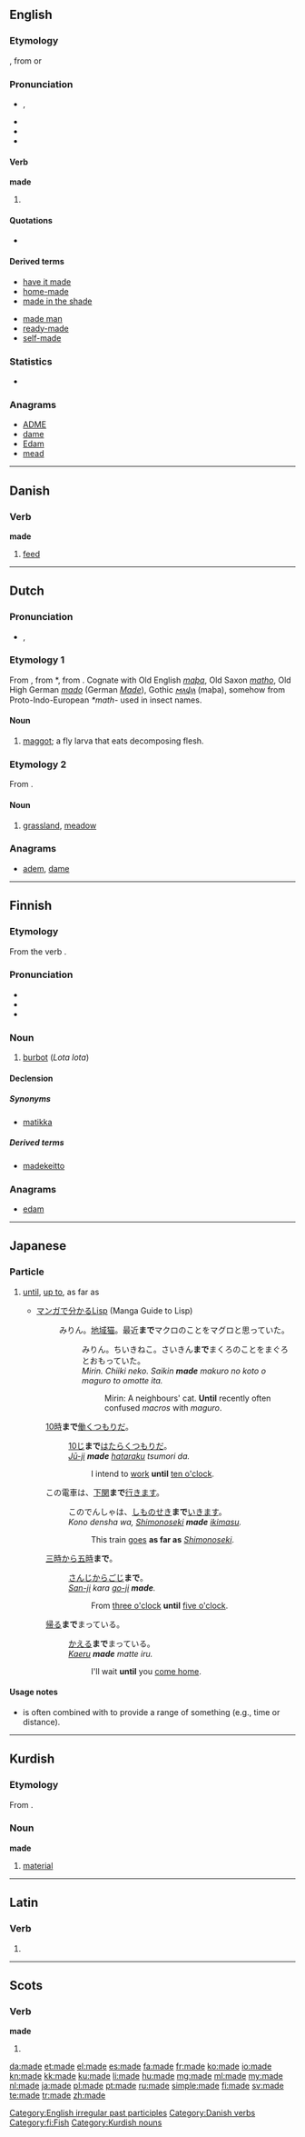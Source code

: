 {{also|Made}}
==English==
{{wikipedia}}

===Etymology===
{{rfc|Two etymologies now merged. Which is correct?}}

{{etyl|enm|en}} {{term|mad|lang=enm}}, from {{etyl|ang|en}} {{term|macode|lang=ang}} or {{term|gemacod|lang=ang}}

===Pronunciation===
* {{IPA|/meɪ̯d/}}, {{SAMPA|/meId/}}
* {{audio|en-us-made.ogg|Audio (US)}}
* {{rhymes|eɪd}}
* {{homophones|maid}}

====Verb====
'''made'''

# {{past of|make#English|make}}

====Quotations====
* {{seeCites}}

====Derived terms====
{{rel-top|Terms derived from ''made''}}
* [[have it made]]
* [[home-made]]
* [[made in the shade]]
{{rel-mid}}
* [[made man]]
* [[ready-made]]
* [[self-made]]
{{rel-bottom}}

===Statistics===
* {{rank|A|should|can|82|made|did|such|great}}

===Anagrams===
* [[ADME#English|ADME]]
* [[dame#English|dame]]
* [[Edam#English|Edam]]
* [[mead#English|mead]]

[[Category:English irregular past participles]]

----

==Danish==

===Verb===
'''made'''

# [[feed]]

[[Category:Danish verbs]]

----

==Dutch==

===Pronunciation===
* {{IPA|/ˈmadə/|lang=nl}}, {{SAMPA|/"mad@/}}

===Etymology 1===
From {{etyl|dum|nl}} {{term|made|lang=dum}}, from {{etyl|odt|nl}} *{{term||matho|lang=odt}}, from {{proto|Germanic|maþô|lang=nl}}.
Cognate with Old English ''[[maþa]]'', Old Saxon ''[[matho]]'', Old High German ''[[mado]]'' (German ''[[Made]]''), Gothic ''[[𐌼𐌰𐌸𐌰]]'' (maþa), somehow from Proto-Indo-European ''*math-'' used in insect names.

====Noun====
{{nl-noun|f|maden|maadje}}

# [[maggot]]; a fly larva that eats decomposing flesh.

===Etymology 2===
From {{proto|Germanic|maþwō||mēþwō|lang=nl}}.

====Noun====
{{nl-noun|f|maden|maadje}}

# {{archaic|lang=nl}} [[grassland]], [[meadow]]

===Anagrams===
* [[adem#Dutch|adem]], [[dame#Dutch|dame]]

----

==Finnish==

===Etymology===
From the verb {{term|mataa}}.

===Pronunciation===
* {{IPA|/ˈmɑde(ʔ)/|lang=fi}}
* {{rhymes|ɑde|lang=fi}}
* {{hyphenation|ma|de}}

===Noun===
{{wikipedia|lang=fi}}
{{fi-noun}}

# [[burbot]] (''Lota lota'')

====Declension====
{{fi-decl-hame|ma|d|t}}

=====Synonyms=====
* [[matikka]]

=====Derived terms=====
* [[madekeitto]]

===Anagrams===
* [[edam#Finnish|edam]]

[[Category:fi:Fish]]

----

==Japanese==

===Particle===
{{ja-pos|r|particle|hira=まで|kanji=迄}}

# {{ja-def|迄}} [[until]], [[up to]], as far as
#* [http://lambda.bugyo.tk/cdr/mwl/index.html マンガで分かるLisp] (Manga Guide to Lisp)
#*: みりん。[[w:ja:地域猫|地域猫]]。最近'''まで'''マクロのことをマグロと思っていた。
#*:: みりん。ちいきねこ。さいきん'''まで'''まくろのことをまぐろとおもっていた。
#*:: ''Mirin. Chiiki neko. Saikin '''made''' makuro no koto o maguro to omotte ita.''
#*::: Mirin: A neighbours' cat. '''Until''' recently often confused ''macros'' with ''maguro''.
#: [[十時|10時]]'''まで'''[[働く]]つもりだ。
#:: [[じゅうじ|10じ]]'''まで'''[[はたらく]]つもりだ。
#:: ''[[jū-ji|Jū-ji]] '''made''' [[hataraku]] tsumori da.''
#::: I intend to [[work]] '''until''' [[ten o'clock]].
#: この電車は、[[w:Shimonoseki, Yamaguchi|下関]]'''まで'''[[行きます]]。
#:: このでんしゃは、[[w:Shimonoseki, Yamaguchi|しものせき]]'''まで'''[[いきます]]。
#:: ''Kono densha wa, [[w:Shimonoseki, Yamaguchi|Shimonoseki]] '''made''' [[ikimasu]].''
#::: This train [[goes]] '''as far as''' ''[[w:Shimonoseki, Yamaguchi|Shimonoseki]]''.
#: [[三時]]から[[五時]]'''まで'''。
#:: [[さんじ]]から[[ごじ]]'''まで'''。
#:: ''[[san-ji|San-ji]] kara [[go-ji]] '''made'''.''
#::: From [[three o'clock]] '''until''' [[five o'clock]].
#: [[帰る]]'''まで'''まっている。
#:: [[かえる]]'''まで'''まっている。
#:: ''[[kaeru|Kaeru]] '''made''' matte iru.''
#::: I'll wait '''until''' you [[come|come home]].

====Usage notes====
* {{term|迄|tr=[[まで]], [[made]]||until|lang=ja}} is often combined with {{term|から|tr=[[kara]]||from|lang=ja}} to provide a range of something (e.g., time or distance).

----

==Kurdish==

===Etymology===
From {{etyl|ar|ku}}.

===Noun===
'''made'''

# [[material]]

[[Category:Kurdish nouns]]

----

==Latin==

===Verb===
{{la-verb-form|madē}}

# {{conjugation of|madeo|madeō|2|s|pres|act|imp|lang=la}}

----

==Scots==

===Verb===
'''made'''

# {{past of|[[mak#Scots|mak]]|lang=sco}}

[[da:made]]
[[et:made]]
[[el:made]]
[[es:made]]
[[fa:made]]
[[fr:made]]
[[ko:made]]
[[io:made]]
[[kn:made]]
[[kk:made]]
[[ku:made]]
[[li:made]]
[[hu:made]]
[[mg:made]]
[[ml:made]]
[[my:made]]
[[nl:made]]
[[ja:made]]
[[pl:made]]
[[pt:made]]
[[ru:made]]
[[simple:made]]
[[fi:made]]
[[sv:made]]
[[te:made]]
[[tr:made]]
[[zh:made]]